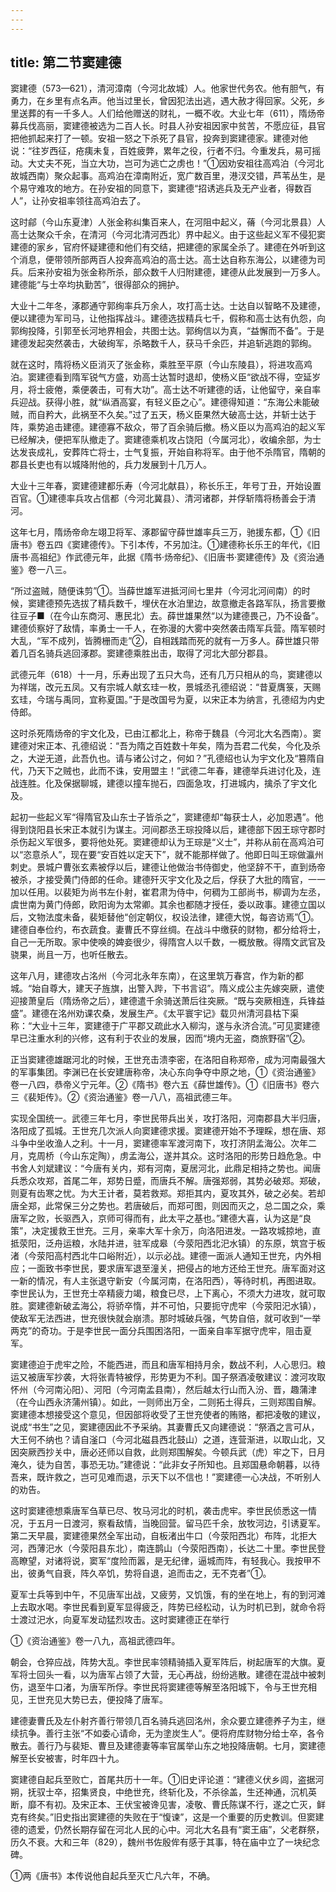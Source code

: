 ```yaml
---
---
---
```

title: 第二节窦建德
---



窦建德（573—621），清河漳南（今河北故城）人。他家世代务农。他有胆气，有勇力，在乡里有点名声。他当过里长，曾因犯法出逃，遇大赦才得回家。父死，乡里送葬的有一千多人。人们给他赠送的财礼，一概不收。大业七年（611），隋炀帝募兵伐高丽，窦建德被选为二百人长。时县人孙安祖因家中贫苦，不愿应征，县官把他抓起来打了一顿。安祖一怒之下杀死了县官，投奔到窦建德家。建德对他说：“往岁西征，疮痍未复，百姓疲弊，累年之役，行者不归。今重发兵，易可摇动。大丈夫不死，当立大功，岂可为逃亡之虏也！”①因劝安祖往高鸡泊（今河北故城西南）聚众起事。高鸡泊在漳南附近，宽广数百里，港汊交错，芦苇丛生，是个易守难攻的地方。在孙安祖的同意下，窦建德“招诱逃兵及无产业者，得数百人”，让孙安祖率领往高鸡泊去了。

这时鄃（今山东夏津）人张金称纠集百来人，在河阻中起义，蓨（今河北景县）人高士达聚众千余，在清河（今河北清河西北）界中起义。由于这些起义军不侵犯窦建德的家乡，官府怀疑建德和他们有交结，把建德的家属全杀了。建德在外听到这个消息，便带领所部两百人投奔高鸡泊的高士达。高士达自称东海公，以建德为司兵。后来孙安祖为张金称所杀，部众数千人归附建德，建德从此发展到一万多人。建德能“与士卒均执勤苦”，很得部众的拥护。

大业十二年冬，涿郡通守郭绚率兵万余人，攻打高士达。士达自以智略不及建德，便以建德为军司马，让他指挥战斗。建德选拔精兵七千，假称和高士达有仇怨，向郭绚投降，引郭至长河地界相会，共图士达。郭绚信以为真，“益懈而不备”。于是建德发起突然袭击，大破绚军，杀略数千人，获马千余匹，并追斩逃跑的郭绚。

就在这时，隋将杨义臣消灭了张金称，乘胜至平原（今山东陵县），将进攻高鸡泊。窦建德看到隋军锐气方盛，劝高士达暂时退却，使杨义臣“欲战不得，空延岁月，将士疲倦，乘便袭击，可有大功”。高士达不听建德的话，让他留守，亲自率兵迎战。获得小胜，就“纵酒高宴，有轻义臣之心”。建德得知道：“东海公未能破贼，而自矜大，此祸至不久矣。”过了五天，杨义臣果然大破高士达，并斩士达于阵，乘势追击建德。建德寡不敌众，带了百余骑后撤。杨义臣以为高鸡泊的起义军已经解决，便把军队撤走了。窦建德乘机攻占饶阳（今属河北），收编余部，为士达发丧成礼，安葬阵亡将士，士气复振，开始自称将军。由于他不杀隋官，隋朝的郡县长吏也有以城降附他的，兵力发展到十几万人。

大业十三年春，窦建德建都乐寿（今河北献县），称长乐王，年号丁丑，开始设置百官。①建德率兵攻占信都（今河北冀县）、清河诸郡，并俘斩隋将杨善会于清河。

这年七月，隋炀帝命左翊卫将军、涿郡留守薛世雄率兵三万，驰援东都，①《旧唐书》卷五四《窦建德传》。下引本传，不另加注。①建德称长乐王的年代，《旧唐书·高祖纪》作武德元年，此据《隋书·炀帝纪》、《旧唐书·窦建德传》及《资治通鉴》卷一八三。

“所过盗贼，随便诛剪”①。当薛世雄军进抵河间七里井（今河北河间南）的时候，窦建德预先选拔了精兵数千，埋伏在水泊里边，故意撤走各路军队，扬言要撤往豆子■（在今山东商河、惠民北）去。薛世雄果然“以为建德畏己，乃不设备”。建德侦察好了敌情，率勇士一千人，在弥漫的大雾中突然袭击隋军兵营。隋军顿时大乱，“军不成列，皆腾栅而走”②，自相践踏而死的就有一万多人。薛世雄只带着几百名骑兵逃回涿郡。窦建德乘胜出击，取得了河北大部分郡县。

武德元年（618）十一月，乐寿出现了五只大鸟，还有几万只相从的鸟，窦建德以为祥瑞，改元五凤。又有宗城人献玄珪一枚，景城丞孔德绍说：“昔夏膺箓，天赐玄珪，今瑞与禹同，宜称夏国。”于是改国号为夏，以宋正本为纳言，孔德绍为内史侍郎。

这时杀死隋炀帝的宇文化及，已由江都北上，称帝于魏县（今河北大名西南）。窦建德对宋正本、孔德绍说：“吾为隋之百姓数十年矣，隋为吾君二代矣，今化及杀之，大逆无道，此吾仇也。请与诸公讨之，何如？”孔德绍也认为宇文化及“篡隋自代，乃天下之贼也，此而不诛，安用盟主！”武德二年春，建德举兵进讨化及，连战连胜。化及保据聊城，建德以撞车抛石，四面急攻，打进城内，擒杀了宇文化及。

起初一些起义军“得隋官及山东士子皆杀之”，窦建德却“每获士人，必加恩遇”。他得到饶阳县长宋正本就引为谋主。河间郡丞王琮投降以后，建德部下因王琮守郡时杀伤起义军很多，要将他处死。窦建德却认为王琮是“义士”，并称从前在高鸡泊可以“恣意杀人”，现在要“安百姓以定天下”，就不能那样做了。他即日叫王琮做瀛州刺史。景城户曹张玄素被俘以后，建德让他做治书侍御史，他坚辞不干，直到炀帝被杀，才接受黄门侍郎的任命。建德歼灭宇文化及之后，俘获了大批的隋官，一一加以任用。以裴矩为尚书左仆射，崔君肃为侍中，何稠为工部尚书，柳调为左丞，虞世南为黄门侍郎，欧阳询为太常卿。其余也都随才授任，委以政事。建德立国以后，文物法度未备，裴矩替他“创定朝仪，权设法律，建德大悦，每咨访焉”①。建德自奉俭约，布衣蔬食。妻曹氏不穿丝绸。在战斗中缴获的财物，都分给将士，自己一无所取。家中使唤的婢妾很少，得隋宫人以千数，一概放散。得隋文武官及骁果，尚且一万，也听任散去。

这年八月，建德攻占洺州（今河北永年东南），在这里筑万春宫，作为新的都城。“始自尊大，建天子旌旗，出警入跸，下书言诏”。隋义成公主先嫁突厥，遣使迎接萧皇后（隋炀帝之后），建德遣千余骑送萧后往突厥。“既与突厥相连，兵锋益盛”。建德在洺州劝课农桑，发展生产。《太平寰宇记》载贝州清河县枯下渠称：“大业十三年，窦建德于广平郡又疏此水入柳沟，遂与永济合流。”可见窦建德早已注重水利的兴修，这有利于农业的发展，因而“境内无盗，商旅野宿”②。

正当窦建德雄踞河北的时候，王世充击溃李密，在洛阳自称郑帝，成为河南最强大的军事集团。李渊已在长安建唐称帝，决心东向争夺中原之地，①《资治通鉴》卷一八四，恭帝义宁元年。②《隋书》卷六五《薛世雄传》。①《旧唐书》卷六三《裴矩传》。②《资治通鉴》卷一八八，高祖武德三年。

实现全国统一。武德三年七月，李世民带兵出关，攻打洛阳，河南郡县大半归唐，洛阳成了孤城。王世充几次派人向窦建德求援。窦建德开始不予理睬，想在唐、郑斗争中坐收渔人之利。十一月，窦建德率军渡河南下，攻打济阴孟海公。次年二月，克周桥（今山东定陶），虏孟海公，遂并其众。这时洛阳的形势日趋危急。中书舍人刘斌建议：“今唐有关内，郑有河南，夏居河北，此鼎足相持之势也。闻唐兵悉众攻郑，首尾二年，郑势日蹙，而唐兵不解。唐强郑弱，其势必破郑。郑破，则夏有齿寒之忧。为大王计者，莫若救郑。郑拒其内，夏攻其外，破之必矣。若却唐全郑，此常保三分之势也。若唐破后，而郑可图，则因而灭之，总二国之众，乘唐军之败，长驱西入，京师可得而有，此太平之基也。”建德大喜，认为这是“良策”，决定援救王世充。三月，亲率大军十余万，向洛阳进发。一路攻城掠地，直抵荥阳，泛舟运粮，水陆并进，驻军成皋（今荥阳西北汜水镇）的东原，筑宫于板渚（今荥阳高村西北牛口峪附近），以示必战。建德一面派人通知王世充，内外相应；一面致书李世民，要求唐军退至潼关，把侵占的地方还给王世充。唐军面对这一新的情况，有人主张退守新安（今属河南，在洛阳西），等待时机，再图进取。李世民认为，王世充士卒精疲力竭，粮食已尽，上下离心，不须大力进攻，就可取胜。窦建德新破孟海公，将骄卒惰，并不可怕，只要扼守虎牢（今荥阳汜水镇），使敌军无法西进，世充很快就会崩溃。那时城破兵强，气势自倍，就可收到“一举两克”的奇功。于是李世民一面分兵围困洛阳，一面亲自率军据守虎牢，阻击夏军。

窦建德迫于虎牢之险，不能西进，而且和唐军相持月余，数战不利，人心思归。粮运又被唐军抄袭，大将张青特被俘，形势更为不利。国子祭酒凌敬建议：渡河攻取怀州（今河南沁阳）、河阳（今河南孟县南），然后越太行山而入汾、晋，趣蒲津（在今山西永济蒲州镇）。如此，一则师出万全，二则拓土得兵，三则郑围自解。窦建德本想接受这个意见，但因部将收受了王世充使者的贿赂，都把凌敬的建议，说成“书生”之见，窦建德因此不予采纳。其妻曹氏又向建德说：“祭酒之言可从，大王何不纳也？请自滏口（今河北磁县西北鼓山）之道，连营渐进，以取山北，又因突厥西抄关中，唐必还师以自救，此则郑围解矣。今顿兵武（虎）牢之下，日月淹久，徒为自苦，事恐无功。”建德说：“此非女子所知也。且郑国悬命朝暮，以待吾来，既许救之，岂可见难而退，示天下以不信也！”窦建德一心决战，不听别人的劝告。

这时窦建德想乘唐军刍草已尽、牧马河北的时机，袭击虎牢。李世民侦悉这一情况，于五月一日渡河，察看敌情，当晚回营。留马匹千余，放牧河边，引诱夏军。第二天早晨，窦建德果然全军出动，自板渚出牛口（今荥阳西北）布阵，北拒大河，西薄汜水（今荥阳县东北），南连鹊山（今荥阳西南），长达二十里。李世民登高瞭望，对诸将说，窦军“度险而嚣，是无纪律，逼城而阵，有轻我心。我按甲不出，彼勇气自衰，阵久卒饥，势将自退，追而击之，无不克者”①。

夏军士兵等到中午，不见唐军出战，又疲劳，又饥饿，有的坐在地上，有的到河滩上去取水喝。李世民看到夏军显得疲乏，阵势已经松动，认为时机已到，就命令将士渡过汜水，向夏军发动猛烈攻击。这时窦建德正在举行

①《资治通鉴》卷一八九，高祖武德四年。

朝会，仓猝应战，阵势大乱。李世民率领精骑插入夏军阵后，树起唐军的大旗。夏军将士回头一看，以为唐军占领了大营，无心再战，纷纷逃散。建德在混战中被刺伤，退至牛口渚，为唐军所俘。李世民将窦建德等解至洛阳城下，令与王世充相见，王世充见大势已去，便投降了唐军。

建德妻曹氏及左仆射齐善行带领几百名骑兵逃回洺州，余众要立建德养子为主，继续抗争。善行主张“不如委心请命，无为塗炭生人”。便将府库财物分给士卒，各令散去。善行乃与裴矩、曹旦及建德妻等率官属举山东之地投降唐朝。七月，窦建德解至长安被害，时年四十九。

窦建德自起兵至败亡，首尾共历十一年。①旧史评论道：“建德义伏乡闾，盗据河朔，抚驭士卒，招集贤良，中绝世充，终斩化及，不杀徐盖，生还神通，沉机英断，靡不有初。及宋正本、王伏宝被谗见害，凌敬、曹氏陈谋不行，遂之亡灭，鲜克有终矣。”旧史指出窦建德的失败在于“愎谏”，这是一个重要的历史教训。但窦建德的遗爱，仍然长期存留在河北人民的心中。河北大名县有“窦王庙”，父老群祭，历久不衰。大和三年（829），魏州书佐殷侔有感于其事，特在庙中立了一块纪念碑。

①两《唐书》本传说他自起兵至灭亡凡六年，不确。